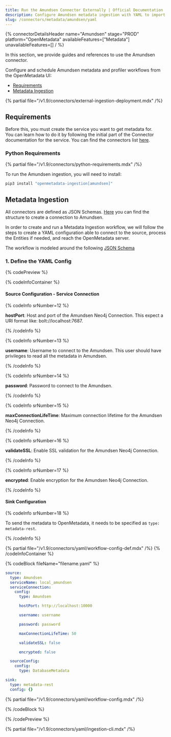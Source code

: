 ```yaml
---
title: Run the Amundsen Connector Externally | Official Documentation
description: Configure Amundsen metadata ingestion with YAML to import glossary terms, assets, and user-generated metadata.
slug: /connectors/metadata/amundsen/yaml
---
```


{% connectorDetailsHeader
name="Amundsen"
stage="PROD"
platform="OpenMetadata"
availableFeatures=["Metadata"]
unavailableFeatures=[]
/ %}

In this section, we provide guides and references to use the Amundsen connector.

Configure and schedule Amundsen metadata and profiler workflows from the OpenMetadata UI:

- [Requirements](#requirements)
- [Metadata Ingestion](#metadata-ingestion)


{% partial file="/v1.9/connectors/external-ingestion-deployment.mdx" /%}

## Requirements

Before this, you must create the service you want to get metadata for.  
You can learn how to do it by following the initial part of the Connector documentation for the service.
You can find the connectors list [here](/connectors).

### Python Requirements

{% partial file="/v1.9/connectors/python-requirements.mdx" /%}

To run the Amundsen ingestion, you will need to install:

```bash
pip3 install "openmetadata-ingestion[amundsen]"
```

## Metadata Ingestion

All connectors are defined as JSON Schemas.
[Here](https://github.com/open-metadata/OpenMetadata/blob/main/openmetadata-spec/src/main/resources/json/schema/entity/services/connections/metadata/amundsenConnection.json)
you can find the structure to create a connection to Amundsen.

In order to create and run a Metadata Ingestion workflow, we will follow
the steps to create a YAML configuration able to connect to the source,
process the Entities if needed, and reach the OpenMetadata server.

The workflow is modeled around the following
[JSON Schema](https://github.com/open-metadata/OpenMetadata/blob/main/openmetadata-spec/src/main/resources/json/schema/metadataIngestion/workflow.json)

### 1. Define the YAML Config

{% codePreview %}

{% codeInfoContainer %}

#### Source Configuration - Service Connection

{% codeInfo srNumber=12 %}

**hostPort**: Host and port of the Amundsen Neo4j Connection. This expect a URI format like: bolt://localhost:7687.

{% /codeInfo %}

{% codeInfo srNumber=13 %}

**username**: Username to connect to the Amundsen. This user should have privileges to read all the metadata in Amundsen.

{% /codeInfo %}

{% codeInfo srNumber=14 %}

**password**: Password to connect to the Amundsen.

{% /codeInfo %}

{% codeInfo srNumber=15 %}

**maxConnectionLifeTime**: Maximum connection lifetime for the Amundsen Neo4j Connection.

{% /codeInfo %}

{% codeInfo srNumber=16 %}

**validateSSL**: Enable SSL validation for the Amundsen Neo4j Connection.

{% /codeInfo %}

{% codeInfo srNumber=17 %}

**encrypted**: Enable encryption for the Amundsen Neo4j Connection.

{% /codeInfo %}

#### Sink Configuration

{% codeInfo srNumber=18 %}

To send the metadata to OpenMetadata, it needs to be specified as `type: metadata-rest`.

{% /codeInfo %}

{% partial file="/v1.9/connectors/yaml/workflow-config-def.mdx" /%}
{% /codeInfoContainer %}

{% codeBlock fileName="filename.yaml" %}

```yaml {% isCodeBlock=true %}
source:
  type: Amundsen
  serviceName: local_amundsen
  serviceConnection:
    config:
      type: Amundsen
```
```yaml {% srNumber=12 %}
      hostPort: http://localhost:10000
```
```yaml {% srNumber=13 %}
      username: username
```
```yaml {% srNumber=14 %}
      password: password
```
```yaml {% srNumber=15 %}
      maxConnectionLifeTime: 50
```
```yaml {% srNumber=16 %}
      validateSSL: false
```
```yaml {% srNumber=17 %}
      encrypted: false
```
```yaml {% isCodeBlock=true %}
  sourceConfig:
    config:
      type: DatabaseMetadata
```
```yaml {% srNumber=18 %}
sink:
  type: metadata-rest
  config: {}
```

{% partial file="/v1.9/connectors/yaml/workflow-config.mdx" /%}

{% /codeBlock %}

{% /codePreview %}

{% partial file="/v1.9/connectors/yaml/ingestion-cli.mdx" /%}
